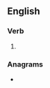 ==English==

===Verb===
{{head|en|verb form}}

# {{en-third-person singular of|donate}}

===Anagrams===
* {{anagrams|en|a=adenost|Deatons|antodes|astoned|onstead}}